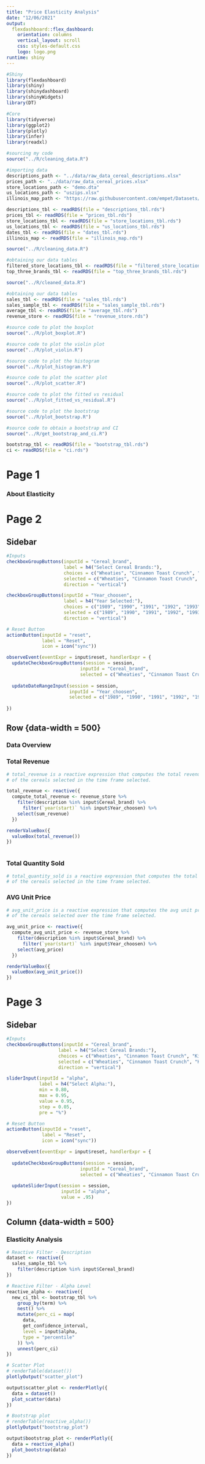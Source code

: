 ```yaml
---
title: "Price Elasticity Analysis"
date: "12/06/2021"
output: 
  flexdashboard::flex_dashboard:
    orientation: columns
    vertical_layout: scroll
    css: styles-default.css
    logo: logo.png
runtime: shiny
---
```


```r
#Shiny
library(flexdashboard)
library(shiny)
library(shinydashboard)
library(shinyWidgets)
library(DT)

#Core
library(tidyverse)
library(ggplot2)
library(plotly)
library(infer)
library(readxl)
```

```r
#sourcing my code
source("../R/cleaning_data.R")

#importing data
descriptions_path <- "../data/raw_data_cereal_descriptions.xlsx"
prices_path <- "../data/raw_data_cereal_prices.xlsx"
store_locations_path <- "demo.dta"
us_locations_path <- "uszips.xlsx"
illinois_map_path <- "https://raw.githubusercontent.com/empet/Datasets/master/illinois-election.geojson"

descriptions_tbl <- readRDS(file = "descriptions_tbl.rds")
prices_tbl <- readRDS(file = "prices_tbl.rds")
store_locations_tbl <- readRDS(file = "store_locations_tbl.rds")
us_locations_tbl <- readRDS(file = "us_locations_tbl.rds")
dates_tbl <- readRDS(file = "dates_tbl.rds")
illinois_map <- readRDS(file = "illinois_map.rds")
```

```r
source("../R/cleaning_data.R")

#obtaining our data tables
filtered_store_locations_tbl <- readRDS(file = "filtered_store_locations_tbl.rds")
top_three_brands_tbl <- readRDS(file = "top_three_brands_tbl.rds")
```

```r
source("../R/cleaned_data.R")

#obtaining our data tables
sales_tbl <- readRDS(file = "sales_tbl.rds")
sales_sample_tbl <- readRDS(file = "sales_sample_tbl.rds")
average_tbl <- readRDS(file = "average_tbl.rds")
revenue_store <- readRDS(file = "revenue_store.rds")
```

```r
#source code to plot the boxplot
source("../R/plot_boxplot.R")
```

```r
#source code to plot the violin plot
source("../R/plot_violin.R")
```

```r
#source code to plot the histogram
source("../R/plot_histogram.R")
```

```r
#source code to plot the scatter plot
source("../R/plot_scatter.R")
```

```r
#source code to plot the fitted vs residual
source("../R/plot_fitted_vs_residual.R")
```

```r
#source code to plot the bootstrap
source("../R/plot_bootstrap.R")
```

```r
#source code to obtain a bootstrap and CI
source("../R/get_bootstrap_and_ci.R")

bootstrap_tbl <- readRDS(file = "bootstrap_tbl.rds")
ci <- readRDS(file = "ci.rds")
```


Page 1
==============================================

### About Elasticity


Page 2
==============================================

Sidebar {.sidebar}
----------------------------------------------

``` r
#Inputs
checkboxGroupButtons(inputId = "Cereal_brand",
                     label = h4("Select Cereal Brands:"),
                     choices = c("Wheaties", "Cinnamon Toast Crunch", "Kix"),
                     selected = c("Wheaties", "Cinnamon Toast Crunch", "Kix"),
                     direction = "vertical")

checkboxGroupButtons(inputId = "Year_choosen",
                     label = h4("Year Selected:"),
                     choices = c("1989", "1990", "1991", "1992", "1993", "1994", "1995", "1996", "1997"),
                     selected = c("1989", "1990", "1991", "1992", "1993", "1994", "1995", "1996", "1997"),
                     direction = "vertical")
```

```r
# Reset Button
actionButton(inputId = "reset",
             label = "Reset",
             icon = icon("sync"))

observeEvent(eventExpr = input$reset, handlerExpr = {
  updateCheckboxGroupButtons(session = session,
                           inputId = "Cereal_brand",
                           selected = c("Wheaties", "Cinnamon Toast Crunch", "Kix"))
  
  updateDateRangeInput(session = session,
                       inputId = "Year_choosen",
                       selected = c("1989", "1990", "1991", "1992", "1993", "1994", "1995", "1996", "1997"))
  
})
```

Row {data-width = 500}
----------------------------------------------

### Data Overview


### Total Revenue {.value-box}

``` r
# total_revenue is a reactive expression that computes the total revenue
# of the cereals selected in the time frame selected.

total_revenue <- reactive({
  compute_total_revenue <- revenue_store %>%
    filter(description %in% input$Cereal_brand) %>%
      filter(`year(start)` %in% input$Year_choosen) %>%
    select(sum_revenue)
  })

renderValueBox({
  valueBox(total_revenue())
})
  
```

### Total Quantity Sold {.value-box}

```r
# total_quantity_sold is a reactive expression that computes the total quantity sold
# of the cereals selected in the time frame selected.

```

### AVG Unit Price {.value-box}

```r
# avg_unit_price is a reactive expression that computes the avg unit price
# of the cereals selected over the time frame selected.

avg_unit_price <- reactive({
  compute_avg_unit_price <- revenue_store %>%
    filter(description %in% input$Cereal_brand) %>%
      filter(`year(start)` %in% input$Year_choosen) %>%
    select(avg_price)
  })

renderValueBox({
  valueBox(avg_unit_price())
})

```



Page 3
==============================================

Sidebar {.sidebar}
----------------------------------------------

``` r
#Inputs
checkboxGroupButtons(inputId = "Cereal_brand",
                   label = h4("Select Cereal Brands:"),
                   choices = c("Wheaties", "Cinnamon Toast Crunch", "Kix"),
                   selected = c("Wheaties", "Cinnamon Toast Crunch", "Kix"),
                   direction = "vertical")

sliderInput(inputId = "alpha",
            label = h4("Select Alpha:"),
            min = 0.80,
            max = 0.95,
            value = 0.95,
            step = 0.05,
            pre = "%")
```

```r
# Reset Button
actionButton(inputId = "reset",
             label = "Reset",
             icon = icon("sync"))

observeEvent(eventExpr = input$reset, handlerExpr = {
  
  updateCheckboxGroupButtons(session = session,
                           inputId = "Cereal_brand",
                           selected = c("Wheaties", "Cinnamon Toast Crunch", "Kix"))
  
  updateSliderInput(session = session,
                    inputId = "alpha",
                    value = .95)
})
```

Column {data-width = 500}
----------------------------------------------

### Elasticity Analysis

```r
# Reactive Filter - Description
dataset <- reactive({
  sales_sample_tbl %>%
    filter(description %in% input$Cereal_brand)
})
```

```r
# Reactive Filter - Alpha Level
reactive_alpha <- reactive({
  new_ci_tbl <- bootstrap_tbl %>%
    group_by(term) %>%
    nest() %>%
    mutate(perc_ci = map(
      data,
      get_confidence_interval,
      level = input$alpha,
      type = "percentile"
    )) %>%
    unnest(perc_ci)
})

```

```r
# Scatter Plot
# renderTable(dataset())
plotlyOutput("scatter_plot")

output$scatter_plot <- renderPlotly({
  data = dataset()
  plot_scatter(data)
})
```

```r
# Bootstrap plot
# renderTable(reactive_alpha())
plotlyOutput("bootstrap_plot")

output$bootstrap_plot <- renderPlotly({
  data = reactive_alpha()
  plot_bootstrap(data)
})
```



